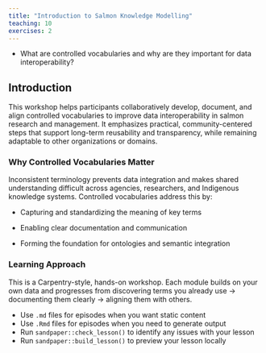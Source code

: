 ```yaml
---
title: "Introduction to Salmon Knowledge Modelling"
teaching: 10
exercises: 2
---
```


:::::::::::::::::::::::::::::::::::::: questions 
-   What are controlled vocabularies and why are they important for data interoperability?
::::::::::::::::::::::::::::::::::::::::::::::::

## Introduction

This workshop helps participants collaboratively develop, document, and align controlled vocabularies to improve data interoperability in salmon research and management. It emphasizes practical, community-centered steps that support long-term reusability and transparency, while remaining adaptable to other organizations or domains.

### Why Controlled Vocabularies Matter

Inconsistent terminology prevents data integration and makes shared understanding difficult across agencies, researchers, and Indigenous knowledge systems. Controlled vocabularies address this by:

-   Capturing and standardizing the meaning of key terms

-   Enabling clear documentation and communication

-   Forming the foundation for ontologies and semantic integration


::::::::::::::::::::::::::::::::::::: objectives
### Learning Approach

This is a Carpentry-style, hands-on workshop. Each module builds on your own data and progresses from discovering terms you already use → documenting them clearly → aligning them with others.
:::::::::::::::::::::::::::::::::::::::::::::::::


::::::::::::::::::::::::::::::::::::: keypoints 

- Use `.md` files for episodes when you want static content
- Use `.Rmd` files for episodes when you need to generate output
- Run `sandpaper::check_lesson()` to identify any issues with your lesson
- Run `sandpaper::build_lesson()` to preview your lesson locally

::::::::::::::::::::::::::::::::::::::::::::::::
